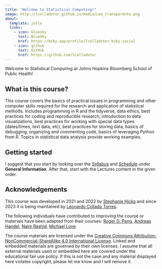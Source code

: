 ```yaml
---
title: "Welcome to Statistical Computing!"
image: http://lcolladotor.github.io/media/Leo_transparente.png
about:
  template: jolla
  links:
    - icon: bluesky
      text: BlueSky
      href: https://bsky.app/profile/lcolladotor.bsky.social
    - icon: github
      text: GitHub
      href: https://github.com/lcolladotor
---
```


Welcome to Statistical Computing at Johns Hopkins Bloomberg School of Public Health!

## What is this course?

This course covers the basics of practical issues in programming and other computer skills required for the research and application of statistical methods. Includes programming in R and the tidyverse, data ethics, best practices for coding and reproducible research, introduction to data visualizations, best practices for working with special data types (dates/times, text data, etc), best practices for storing data, basics of debugging, organizing and commenting code, basics of leveraging Python from R. Topics in statistical data analysis provide working examples.

## Getting started

I suggest that you start by looking over the [Syllabus](syllabus.qmd) and [Schedule](schedule.qmd) under **General Information**. After that, start with the Lectures content in the given order.

## Acknowledgements

This course was developed in 2021 and 2022 by [Stephanie Hicks](https://www.stephaniehicks.com) and since 2023 it is being maintained by [Leonardo Collado Torres](http://lcolladotor.github.io/).

The following individuals have contributed to improving the course or materials have been adapted from their courses: [Roger D. Peng](https://github.com/rdpeng), [Andreas Handel](https://www.andreashandel.com), [Naim Rashid](https://naimurashid.github.io), [Michael Love](https://github.com/mikelove).

The course materials are licensed under the [Creative Commons Attribution-NonCommercial-ShareAlike 4.0 International License](https://creativecommons.org/licenses/by-nc-sa/4.0/). Linked and embedded materials are governed by their own licenses. I assume that all external materials used or embedded here are covered under the educational fair use policy. If this is not the case and any material displayed here violates copyright, please let me know and I will remove it.
